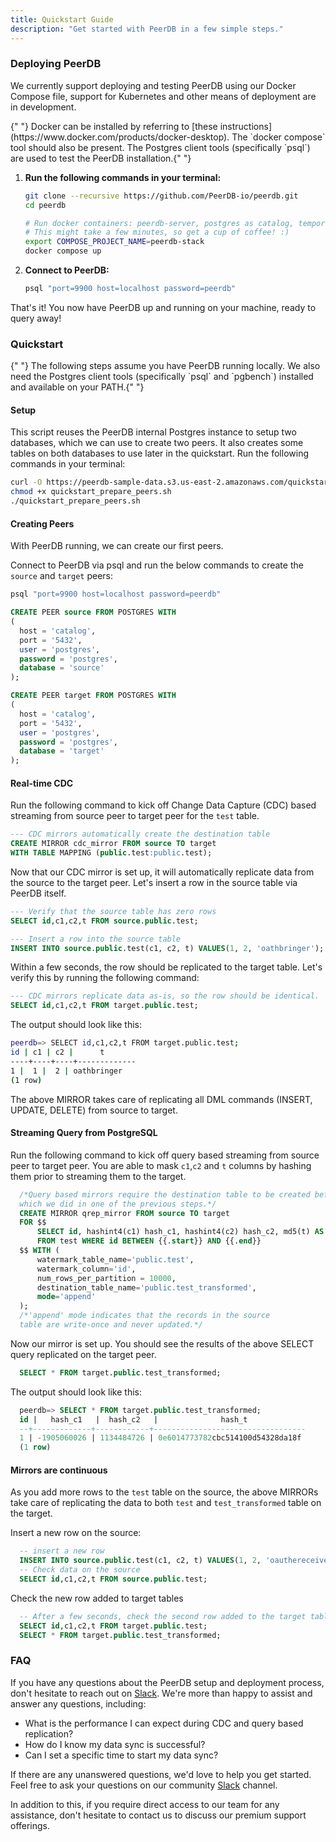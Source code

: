 ```yaml
---
title: Quickstart Guide
description: "Get started with PeerDB in a few simple steps."
---
```


### Deploying PeerDB

We currently support deploying and testing PeerDB using our Docker Compose file, support for Kubernetes and other means of deployment are in development.

<Info>
  {" "}
  Docker can be installed by referring to [these instructions](https://www.docker.com/products/docker-desktop).
  The `docker compose` tool should also be present. The Postgres client tools (specifically
  `psql`) are used to test the PeerDB installation.{" "}
</Info>

1.  **Run the following commands in your terminal:**

    ```bash
    git clone --recursive https://github.com/PeerDB-io/peerdb.git
    cd peerdb

    # Run docker containers: peerdb-server, postgres as catalog, temporal.
    # This might take a few minutes, so get a cup of coffee! :)
    export COMPOSE_PROJECT_NAME=peerdb-stack
    docker compose up
    ```

2.  **Connect to PeerDB:**

    ```bash
    psql "port=9900 host=localhost password=peerdb"
    ```

That's it! You now have PeerDB up and running on your machine, ready to query away!

### Quickstart

<Info>
  {" "}
  The following steps assume you have PeerDB running locally. We also need the Postgres
  client tools (specifically `psql` and `pgbench`) installed and available on your
  PATH.{" "}
</Info>

#### Setup

This script reuses the PeerDB internal Postgres instance to setup two databases, which we can use to create two peers. It also creates some tables on both databases to use later in the quickstart. Run the following commands in your terminal:

```bash
curl -O https://peerdb-sample-data.s3.us-east-2.amazonaws.com/quickstart_prepare_peers.sh
chmod +x quickstart_prepare_peers.sh
./quickstart_prepare_peers.sh
```

#### Creating Peers

With PeerDB running, we can create our first peers.

Connect to PeerDB via psql and run the below commands to create the `source` and `target` peers:

```bash
psql "port=9900 host=localhost password=peerdb"
```

```sql
CREATE PEER source FROM POSTGRES WITH
(
  host = 'catalog',
  port = '5432',
  user = 'postgres',
  password = 'postgres',
  database = 'source'
);

CREATE PEER target FROM POSTGRES WITH
(
  host = 'catalog',
  port = '5432',
  user = 'postgres',
  password = 'postgres',
  database = 'target'
);
```

#### Real-time CDC

Run the following command to kick off Change Data Capture (CDC) based streaming from source peer to target peer for the `test` table.
```sql
--- CDC mirrors automatically create the destination table
CREATE MIRROR cdc_mirror FROM source TO target
WITH TABLE MAPPING (public.test:public.test);
```
Now that our CDC mirror is set up, it will automatically replicate data from the source to the target peer. Let's insert a row in the source table via PeerDB itself.

```sql
--- Verify that the source table has zero rows
SELECT id,c1,c2,t FROM source.public.test;
```

```sql
--- Insert a row into the source table
INSERT INTO source.public.test(c1, c2, t) VALUES(1, 2, 'oathbringer');
```

Within a few seconds, the row should be replicated to the target table. Let's verify this by running the following command:

```sql
--- CDC mirrors replicate data as-is, so the row should be identical.
SELECT id,c1,c2,t FROM target.public.test;
```
The output should look like this:

```bash
peerdb=> SELECT id,c1,c2,t FROM target.public.test;
id | c1 | c2 |      t
----+----+----+-------------
1 |  1 |  2 | oathbringer
(1 row)
```

The above MIRROR takes care of replicating all DML commands (INSERT, UPDATE, DELETE) from source to target.

#### Streaming Query from PostgreSQL

Run the following command to kick off query based streaming from source peer to target peer. You are able to mask `c1`,`c2` and `t` columns by hashing them prior to streaming them to the target.

```sql
  /*Query based mirrors require the destination table to be created beforehand
  which we did in one of the previous steps.*/
  CREATE MIRROR qrep_mirror FROM source TO target
  FOR $$
      SELECT id, hashint4(c1) hash_c1, hashint4(c2) hash_c2, md5(t) AS hash_t
      FROM test WHERE id BETWEEN {{.start}} AND {{.end}}
  $$ WITH (
      watermark_table_name='public.test',
      watermark_column='id',
      num_rows_per_partition = 10000,
      destination_table_name='public.test_transformed',
      mode='append'
  );
  /*'append' mode indicates that the records in the source
  table are write-once and never updated.*/
```

Now our mirror is set up. You should see the results of the above SELECT query replicated on the target peer.

```sql
  SELECT * FROM target.public.test_transformed;
```

The output should look like this:

```sql
  peerdb=> SELECT * FROM target.public.test_transformed;
  id |   hash_c1   |  hash_c2   |              hash_t
  --+-------------+------------+----------------------------------
  1 | -1905060026 | 1134484726 | 0e6014773782cbc514100d54328da18f
  (1 row)
```

#### Mirrors are continuous

As you add more rows to the `test` table on the source, the above MIRRORs take care of replicating the data to both `test` and `test_transformed` table on the target.

Insert a new row on the source:

```sql
  -- insert a new row
  INSERT INTO source.public.test(c1, c2, t) VALUES(1, 2, 'oauthereceiver');
  -- Check data on the source
  SELECT id,c1,c2,t FROM source.public.test;
```

Check the new row added to target tables

```sql
  -- After a few seconds, check the second row added to the target tables
  SELECT id,c1,c2,t FROM target.public.test;
  SELECT * FROM target.public.test_transformed;
```

### FAQ

If you have any questions about the PeerDB setup and deployment process, don't hesitate to reach out on [Slack](https://join.slack.com/t/peerdb-public/shared_invite/zt-1wo9jydev-EXInbMtCtpAKFFWdi7QvLQ). We're more than happy to assist and answer any questions, including:

- What is the performance I can expect during CDC and query based replication?
- How do I know my data sync is successful?
- Can I set a specific time to start my data sync?

If there are any unanswered questions, we'd love to help you get started. Feel free to ask your questions on our community [Slack](https://join.slack.com/t/peerdb-public/shared_invite/zt-1wo9jydev-EXInbMtCtpAKFFWdi7QvLQ) channel.

In addition to this, if you require direct access to our team for any assistance, don't hesitate to contact us to discuss our premium support offerings.
